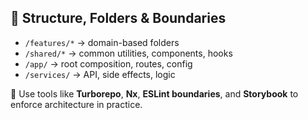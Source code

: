 ## 🏢 Structure, Folders & Boundaries

- `/features/*` → domain-based folders
- `/shared/*` → common utilities, components, hooks
- `/app/` → root composition, routes, config
- `/services/` → API, side effects, logic

📌 Use tools like **Turborepo**, **Nx**, **ESLint boundaries**, and **Storybook** to enforce architecture in practice.